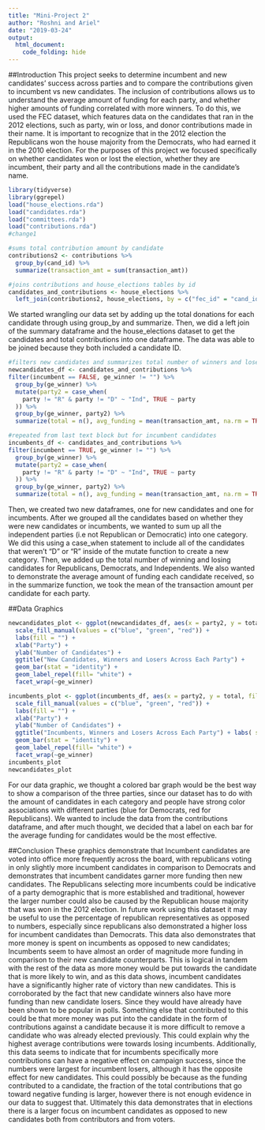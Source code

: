 ```yaml
---
title: "Mini-Project 2"
author: "Roshni and Ariel"
date: "2019-03-24"
output: 
  html_document:
    code_folding: hide
---
```


##Introduction
This project seeks to determine incumbent and new candidates’ success across parties and to compare the contributions given to incumbent vs new candidates. The inclusion of contributions allows us to understand the average amount of funding for each party, and whether higher amounts of funding correlated with more winners. To do this, we used the FEC dataset, which features data on the candidates that ran in the 2012 elections, such as party, win or loss, and donor contributions made in their name. It is important to recognize that in the 2012 election the Republicans won the house majority from the Democrats, who had earned it in the 2010 election. For the purposes of this project we focused specifically on whether candidates won or lost the election, whether they are incumbent, their party and all the contributions made in the candidate’s name.

```r
library(tidyverse)
library(ggrepel)
load("house_elections.rda")
load("candidates.rda")
load("committees.rda")
load("contributions.rda")
#change1
```



```r
#sums total contribution amount by candidate
contributions2 <- contributions %>% 
  group_by(cand_id) %>% 
  summarize(transaction_amt = sum(transaction_amt))

#joins contributions and house_elections tables by id
candidates_and_contributions <- house_elections %>%
  left_join(contributions2, house_elections, by = c("fec_id" = "cand_id"))
```
We started wrangling our data set by adding up the total donations for each candidate through using group_by and summarize. Then, we did a left join of the summary dataframe and the house_elections dataset to get the candidates and total contributions into one dataframe. The data was able to be joined because they both included a candidate ID.

```r
#filters new candidates and summarizes total number of winners and loser in R.D.I and avg funding raised 
newcandidates_df <- candidates_and_contributions %>%
filter(incumbent == FALSE, ge_winner != "") %>%
  group_by(ge_winner) %>%
  mutate(party2 = case_when(
    party != "R" & party != "D" ~ "Ind", TRUE ~ party
  )) %>%
  group_by(ge_winner, party2) %>%
  summarize(total = n(), avg_funding = mean(transaction_amt, na.rm = TRUE))

#repeated from last text block but for incumbent candidates
incumbents_df <- candidates_and_contributions %>%
filter(incumbent == TRUE, ge_winner != "") %>%
  group_by(ge_winner) %>%
  mutate(party2 = case_when(
    party != "R" & party != "D" ~ "Ind", TRUE ~ party
  )) %>%
  group_by(ge_winner, party2) %>%
  summarize(total = n(), avg_funding = mean(transaction_amt, na.rm = TRUE)) 
```

Then, we created two new dataframes, one for new candidates and one for incumbents. After we grouped all the candidates based on whether they were new candidates or incumbents, we wanted to sum up all the independent parties (i.e not Republican or Democratic) into one category. We did this using a case_when statement to include all of the candidates that weren't "D" or "R" inside of the mutate function to create a new category. Then, we added up the total number of winning and losing candidates for Republicans, Democrats, and Independents. We also wanted to demonstrate the average amount of funding each candidate received, so in the summarize function, we took the mean of the transaction amount per candidate for each party.

 
##Data Graphics
```r
newcandidates_plot <- ggplot(newcandidates_df, aes(x = party2, y = total, fill = party2, label = avg_funding)) +
  scale_fill_manual(values = c("blue", "green", "red")) +
  labs(fill = "") +
  xlab("Party") +
  ylab("Number of Candidates") +
  ggtitle("New Candidates, Winners and Losers Across Each Party") +
  geom_bar(stat = "identity") +
  geom_label_repel(fill= "white") +
  facet_wrap(~ge_winner)

incumbents_plot <- ggplot(incumbents_df, aes(x = party2, y = total, fill = party2, label = avg_funding)) +
  scale_fill_manual(values = c("blue", "green", "red")) +
  labs(fill = "") +
  xlab("Party") +
  ylab("Number of Candidates") +
  ggtitle("Incumbents, Winners and Losers Across Each Party") + labs( subtitle = "Including Average Contributions Made") +
  geom_bar(stat = "identity") +
  geom_label_repel(fill= "white") +
  facet_wrap(~ge_winner)
incumbents_plot
newcandidates_plot 
```

For our data graphic, we thought a colored bar graph would be the best way to show a comparison of the three parties, since our dataset has to do with the amount of candidates in each category and people have strong color associations with different parties (blue for Democrats, red for Republicans). We wanted to include the data from the contributions dataframe, and after much thought, we decided that a label on each bar for the average funding for candidates would be the most effective. 


##Conclusion
  These graphics demonstrate that Incumbent candidates are voted into office more frequently across the board, with republicans voting in only slightly more incumbent candidates in comparison to Democrats and demonstrates that incumbent candidates garner more funding then new candidates. The Republicans selecting more incumbents could be indicative of a party demographic that is more established and traditional, however the larger number could also be caused by the Republican house majority that was won in the 2012 election. In future work using this dataset it may be useful to use the percentage of republican representatives as opposed to numbers, especially since republicans also demonstrated a higher loss for incumbent candidates than Democrats. This data also demonstrates that more money is spent on incumbents as opposed to new candidates; Incumbents seem to have almost an order of magnitude more funding in comparison to their new candidate counterparts. This is logical in tandem with the rest of the data as more money would be put towards the candidate that is more likely to win, and as this data shows, incumbent candidates have a significantly higher rate of victory than new candidates. This is corroborated by the fact that new candidate winners also have more funding than new candidate losers. Since they would have already have been shown to be popular in polls.  Something else that contributed to this could be that more money was put into the candidate in the form of contributions against a candidate because it is more difficult to remove a candidate who was already elected previously. This could explain why the highest average contributions were towards losing incumbents. Additionally, this data seems to indicate that for incumbents specifically more contributions can have a negative effect on campaign success, since the numbers were largest for incumbent losers, although it has the opposite effect for new candidates.  This could possibly be because as the funding contributed to a candidate, the fraction of the total contributions that go toward negative funding is larger, however there is not enough evidence in our data to suggest that. Ultimately this data demonstrates that in elections there is a larger focus on incumbent candidates as opposed to new candidates both from contributors and from voters.
